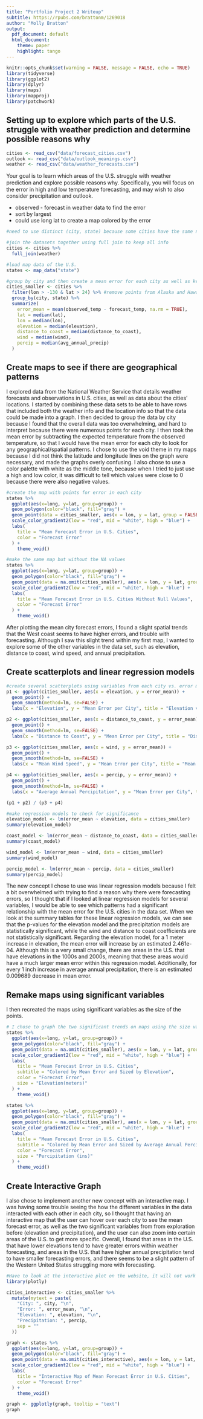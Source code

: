 ```yaml
---
title: "Portfolio Project 2 Writeup"
subtitle: https://rpubs.com/brattonm/1269018
author: "Molly Bratton"
output:
  pdf_document: default
  html_document: 
    theme: paper
    highlight: tango
---
```


```r
knitr::opts_chunk$set(warning = FALSE, message = FALSE, echo = TRUE)
library(tidyverse)
library(ggplot2)
library(dplyr)
library(maps)
library(mapproj)
library(patchwork)
```

## Setting up to explore which parts of the U.S. struggle with weather prediction and determine possible reasons why 

```r
cities <- read_csv("data/forecast_cities.csv")
outlook <- read_csv("data/outlook_meanings.csv")
weather <- read_csv("data/weather_forecasts.csv")
```

Your goal is to learn which areas of the U.S. struggle with weather prediction and explore possible reasons why. Speciﬁcally, you will focus on the error in high and low temperature forecasting, and may wish to also consider precipitation and outlook.

- observed - forecast in weather data to find the error
- sort by largest
- could use long lat to create a map colored by the error

```r
#need to use distinct (city, state) because some cities have the same name
```


```r
#join the datasets together using full join to keep all info
cities <- cities %>%
  full_join(weather) 

#load map data of the U.S.
states <- map_data("state")
```

```r
#group by city and then create a mean error for each city as well as keeping other variables using median
cities_smaller <- cities %>%
  filter(lon > -130 & lat > 24) %>% #remove points from Alaska and Hawaii to have a simplier map
  group_by(city, state) %>%
  summarize(
    error_mean = mean(observed_temp - forecast_temp, na.rm = TRUE),
    lat = median(lat),
    lon = median(lon),
    elevation = median(elevation),
    distance_to_coast = median(distance_to_coast),
    wind = median(wind),
    percip = median(avg_annual_precip)
  )
```

## Create maps to see if there are geographical patterns
I explored data from the National Weather Service that details weather forecasts and observations in U.S. cities, as well as data about the cities' locations. I started by combining these data sets to be able to have rows that included both the weather info and the location info so that the data could be made into a graph. I then decided to group the data by city because I found that the overall data was too overwhelming, and hard to interpret because there were numerous points for each city. I then took the mean error by subtracting the expected temperature from the observed temperature, so that I would have the mean error for each city to look for any geographical/spatial patterns. I chose to use the void theme in my maps because I did not think the latitude and longitude lines on the graph were necessary, and made the graphs overly confusing. I also chose to use a color palette with white as the middle tone, because when I tried to just use a high and low color, it was difficult to tell which values were close to 0 because there were also negative values.  
```r
#create the map with points for error in each city
states %>%
  ggplot(aes(x=long, y=lat, group=group)) + 
  geom_polygon(color="black", fill="gray") +
  geom_point(data = cities_smaller, aes(x = lon, y = lat, group = FALSE, color = error_mean)) +
  scale_color_gradient2(low = "red", mid = "white", high = "blue") +
  labs(
    title = "Mean Forecast Error in U.S. Cities",
    color = "Forecast Error"
  ) +
    theme_void()

#make the same map but without the NA values
states %>%
  ggplot(aes(x=long, y=lat, group=group)) + 
  geom_polygon(color="black", fill="gray") +
  geom_point(data = na.omit(cities_smaller), aes(x = lon, y = lat, group = FALSE, color = error_mean)) +
  scale_color_gradient2(low = "red", mid = "white", high = "blue") +
  labs(
    title = "Mean Forecast Error in U.S. Cities Without Null Values",
    color = "Forecast Error"
  ) +
    theme_void()
```
After plotting the mean city forecast errors, I found a slight spatial trends that the West coast seems to have higher errors, and trouble with forecasting. Although I saw this slight trend within my first map, I wanted to explore some of the other variables in the data set, such as elevation, distance to coast, wind speed, and annual precipitation.

## Create scatterplots and linear regression models

```r
#create several scatterplots using variables from each city vs. error mean to look for any clear trends in the data
p1 <- ggplot(cities_smaller, aes(x = elevation, y = error_mean)) +
  geom_point() +
  geom_smooth(method=lm, se=FALSE) +
  labs(x = "Elevation", y = "Mean Error per City", title = "Elevation vs. Mean Error")

p2 <- ggplot(cities_smaller, aes(x = distance_to_coast, y = error_mean)) +
  geom_point() +
  geom_smooth(method=lm, se=FALSE) +
  labs(x = "Distance to Coast", y = "Mean Error per City", title = "Distance to Coast vs. Mean Error")

p3 <- ggplot(cities_smaller, aes(x = wind, y = error_mean)) +
  geom_point() +
  geom_smooth(method=lm, se=FALSE) +
  labs(x = "Mean Wind Speed", y = "Mean Error per City", title = "Mean Wind Speed vs. Mean Error")

p4 <- ggplot(cities_smaller, aes(x = percip, y = error_mean)) +
  geom_point() +
  geom_smooth(method=lm, se=FALSE) +
  labs(x = "Average Annual Percipitation", y = "Mean Error per City", title = "Annual Percipitation vs. Mean Error")

(p1 + p2) / (p3 + p4)
```
```r
#make regression models to check for significance
elevation_model <- lm(error_mean ~ elevation, data = cities_smaller)
summary(elevation_model)

coast_model <- lm(error_mean ~ distance_to_coast, data = cities_smaller)
summary(coast_model)

wind_model <- lm(error_mean ~ wind, data = cities_smaller)
summary(wind_model)

percip_model <- lm(error_mean ~ percip, data = cities_smaller)
summary(percip_model)
```
The new concept I chose to use was linear regression models because I felt a bit overwhelmed with trying to find a reason why there were forecasting errors, so I thought that if I looked at linear regression models for several variables, I would be able to see which patterns had a significant relationship with the mean error for the U.S. cities in the data set. When we look at the summary tables for these linear regression models, we can see that the p-values for the elevation model and the precipitation models are statistically significant, while the wind and distance to coast coefficients are not statistically significant. Regarding the elevation model, for a 1 meter increase in elevation, the mean error will increase by an estimated 2.461e-04. Although this is a very small change, there are areas in the U.S. that have elevations in the 1000s and 2000s, meaning that these areas would have a much larger mean error within this regression model. Additionally, for every 1 inch increase in average annual precipitation, there is an estimated 0.009689 decrease in mean error. 

## Remake maps using significant variables
I then recreated the maps using significant variables as the size of the points.
```r
# I chose to graph the two significant trends on maps using the size variable
states %>%
  ggplot(aes(x=long, y=lat, group=group)) + 
  geom_polygon(color="black", fill="gray") +
  geom_point(data = na.omit(cities_smaller), aes(x = lon, y = lat, group = FALSE, color = error_mean, size = elevation)) +
  scale_color_gradient2(low = "red", mid = "white", high = "blue") +
  labs(
    title = "Mean Forecast Error in U.S. Cities",
    subtitle = "Colored by Mean Error and Sized by Elevation",
    color = "Forecast Error",
    size = "Elevation(meters)"
  ) +
    theme_void()
```

```r
states %>%
  ggplot(aes(x=long, y=lat, group=group)) + 
  geom_polygon(color="black", fill="gray") +
  geom_point(data = na.omit(cities_smaller), aes(x = lon, y = lat, group = FALSE, color = error_mean, size = percip)) +
  scale_color_gradient2(low = "red", mid = "white", high = "blue") +
  labs(
    title = "Mean Forecast Error in U.S. Cities",
    subtitle = "Colored by Mean Error and Sized by Average Annual Percipitation",
    color = "Forecast Error",
    size = "Percipitation (ins)"
  ) +
    theme_void()
```

## Create Interactive Graph
I also chose to implement another new concept with an interactive map. I was having some trouble seeing the how the different variables in the data interacted with each other in each city, so I thought that having an interactive map that the user can hover over each city to see the mean forecast error, as well as the two significant variables from from exploration before (elevation and precipitation), and the user can also zoom into certain areas of the U.S. to get more specific. Overall, I found that areas in the U.S. that have lower elevations tend to have greater errors within weather forecasting, and areas in the U.S. that have higher annual precipitation tend to have smaller forecasting errors, and there seems to be a slight pattern of the Western United States struggling more with forecasting.

```r
#Have to look at the interactive plot on the website, it will not work in the PDF
library(plotly)

cities_interactive <- cities_smaller %>%
  mutate(mytext = paste(
    "City: ", city, "\n",
    "Error: ", error_mean, "\n",
    "Elevation: ", elevation, "\n",
    "Precipitation: ", percip, 
    sep = ""
  ))

graph <- states %>%
  ggplot(aes(x=long, y=lat, group=group)) + 
  geom_polygon(color="black", fill="gray") +
  geom_point(data = na.omit(cities_interactive), aes(x = lon, y = lat, group = FALSE, color = error_mean, text = mytext)) +
  scale_color_gradient2(low = "red", mid = "white", high = "blue") +
  labs(
    title = "Interactive Map of Mean Forecast Error in U.S. Cities",
    color = "Forecast Error"
  ) +
    theme_void() 

graph <- ggplotly(graph, tooltip = "text")
graph
```

